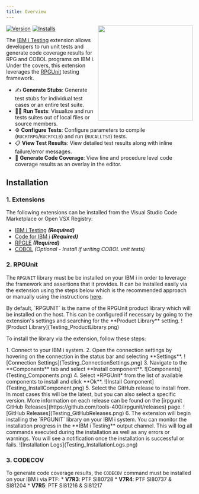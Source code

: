---
title: Overview
---


<img src="https://github.com/IBM/vscode-ibmi-testing/blob/main/icon.png?raw=true" align="right" width="256" height="256" />

<div style="display: flex; gap: 5px; align-items: center;">
  <a href="https://marketplace.visualstudio.com/items?itemName=IBM.vscode-ibmi-testing">
    <img src="https://img.shields.io/visual-studio-marketplace/v/IBM.vscode-ibmi-testing" alt="Version"/>
  </a>
  <a href="https://marketplace.visualstudio.com/items?itemName=IBM.vscode-ibmi-testing">
    <img src="https://img.shields.io/visual-studio-marketplace/i/IBM.vscode-ibmi-testing" alt="Installs"/>
  </a>
</div>

The [IBM i Testing](https://marketplace.visualstudio.com/items?itemName=IBM.vscode-ibmi-testing) extension allows developers to run unit tests and generate code coverage results for RPG and COBOL programs on IBM i. Under the covers, this extension leverages the [RPGUnit](https://irpgunit.sourceforge.io/help) testing framework.

* ✍️ **Generate Stubs**: Generate test stubs for individual test cases or an entire test suite.
* 👨‍💻 **Run Tests**: Visualize and run tests suites out of local files or source members.
* ⚙️ **Configure Tests**: Configure parameters to compile (`RUCRTRPG`/`RUCRTCLB`) and run (`RUCALLTST`) tests.
* 📋 **View Test Results**: View detailed test results along with inline failure/error messages.
* 🎯 **Generate Code Coverage**: View line and procedure level code coverage results as an overlay in the editor.

## Installation

### 1. Extensions

The following extensions can be installed from the Visual Studio Code Marketplace or Open VSX Registry:
  * [IBM i Testing](https://marketplace.visualstudio.com/items?itemName=IBM.vscode-ibmi-testing) ***(Required)***
  * [Code for IBM i](https://marketplace.visualstudio.com/items?itemName=HalcyonTechLtd.code-for-ibmi) ***(Required)***
  * [RPGLE](https://marketplace.visualstudio.com/items?itemName=HalcyonTechLtd.vscode-rpgle) ***(Required)***
  * [COBOL](https://marketplace.visualstudio.com/items?itemName=bitlang.cobol) *(Optional - Install if writing COBOL unit tests)*

### 2. RPGUnit

The `RPGUNIT` library must be be installed on your IBM i in order to leverage the framework and assertions that it provides. It can be installed easily via the extension using the steps below which is the recommended approach or manually using the instructions [here](https://irpgunit.sourceforge.io/help/).

<Aside type="note">
  By default, `RPGUNIT` is the name of the RPGUnit product library which will be installed on the host. This can be configured if necessary by going to the extension's settings and searching for the **Product Library** setting.
  ![Product Library](Testing_ProductLibrary.png)
</Aside>

To install the library via the extension, follow these steps:

<Steps>
  1. Connect to your IBM i system.
  2. Open the connection settings by hovering on the connection in the status bar and selecting **Settings**.
    ![Connection Settings](Testing_ConnectionSettings.png)
  3. Navigate to the **Components** tab and select **Install component**.
    ![Components](Testing_Components.png)
  4. Select *RPGUnit* from the list of available components to install and click **Ok**.
    ![Install Component](Testing_InstallComponent.png)
  5. Select the GitHub release to install from. In most cases this will be the latest, but you can also select a specific version. More information on each release can be found on the [irpgunit GitHub Releases](https://github.com/tools-400/irpgunit/releases) page.
    ![GitHub Releases](Testing_GitHubReleases.png)
  6. The extension will begin installing the `RPGUNIT` library on your IBM i system. You can monitor the installation progress in the **IBM i Testing** output channel. This will log all commands executed during the installation as well as any errors or warnings. You will see a notification once the installation is successful or fails.
    ![Installation Logs](Testing_InstallationLogs.png)
</Steps>

### 3. CODECOV

To generate code coverage results, the `CODECOV` command must be installed on your IBM i via PTF:
    * **V7R3**: PTF SI80728
    * **V7R4**: PTF SI80737 & SI81204
    * **V7R5**: PTF SI81216 & SI81217